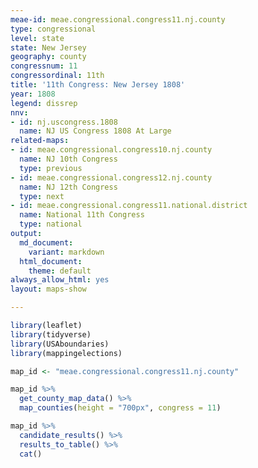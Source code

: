 ```yaml
---
meae-id: meae.congressional.congress11.nj.county
type: congressional
level: state
state: New Jersey
geography: county
congressnum: 11
congressordinal: 11th
title: '11th Congress: New Jersey 1808'
year: 1808
legend: dissrep
nnv:
- id: nj.uscongress.1808
  name: NJ US Congress 1808 At Large
related-maps:
- id: meae.congressional.congress10.nj.county
  name: NJ 10th Congress
  type: previous
- id: meae.congressional.congress12.nj.county
  name: NJ 12th Congress
  type: next
- id: meae.congressional.congress11.national.district
  name: National 11th Congress
  type: national
output:
  md_document:
    variant: markdown
  html_document:
    theme: default
always_allow_html: yes
layout: maps-show

---
```


```r
library(leaflet)
library(tidyverse)
library(USAboundaries)
library(mappingelections)

map_id <- "meae.congressional.congress11.nj.county"
```

<div class="map">

```r
map_id %>%
  get_county_map_data() %>%
  map_counties(height = "700px", congress = 11)
```

</div>

<div class="results-table">

```r
map_id %>%
  candidate_results() %>%
  results_to_table() %>%
  cat()
```

</div>

